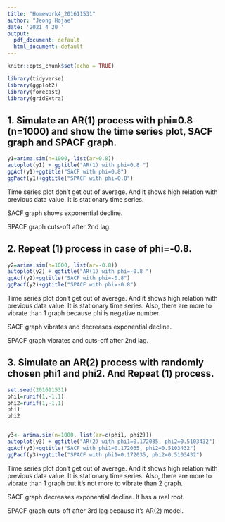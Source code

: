 ```yaml
---
title: "Homework4_201611531"
author: "Jeong Hojae"
date: '2021 4 20 '
output:
  pdf_document: default
  html_document: default
---
```

```r
knitr::opts_chunk$set(echo = TRUE)
```

```r
library(tidyverse)
library(ggplot2)
library(forecast)
library(gridExtra)
```

## 1. Simulate an AR(1) process with phi=0.8 (n=1000) and show the time series plot, SACF graph and SPACF graph.

```r
y1=arima.sim(n=1000, list(ar=0.8))
autoplot(y1) + ggtitle("AR(1) with phi=0.8 ")
ggAcf(y1)+ggtitle("SACF with phi=0.8")
ggPacf(y1)+ggtitle("SPACF with phi=0.8")
```

Time series plot don't get out of average. And it shows high relation with previous data value. It is stationary time series.

SACF graph shows exponential decline.

SPACF graph cuts-off after 2nd lag.



## 2. Repeat (1) process in case of phi=-0.8.

```r
y2=arima.sim(n=1000, list(ar=-0.8))
autoplot(y2) + ggtitle("AR(1) with phi=-0.8 ")
ggAcf(y2)+ggtitle("SACF with phi=-0.8")
ggPacf(y2)+ggtitle("SPACF with phi=-0.8")
```

Time series plot don't get out of average. And it shows high relation with previous data value. It is stationary time series. Also, there are more to vibrate than 1 graph because phi is negative number.

SACF graph vibrates and decreases exponential decline.

SPACF graph vibrates and cuts-off after 2nd lag.


## 3. Simulate an AR(2) process with randomly chosen phi1 and phi2. And Repeat (1) process.


```r
set.seed(201611531)
phi1=runif(1,-1,1)
phi2=runif(1,-1,1)
phi1
phi2


y3<- arima.sim(n=1000, list(ar=c(phi1, phi2)))
autoplot(y3) + ggtitle("AR(2) with phi1=0.172035, phi2=0.5103432")
ggAcf(y3)+ggtitle("SACF with phi1=0.172035, phi2=0.5103432")
ggPacf(y3)+ggtitle("SPACF with phi1=0.172035, phi2=0.5103432")
```

Time series plot don't get out of average. And it shows high relation with previous data value. It is stationary time series. Also, there are more to vibrate than 1 graph but it's not more to vibrate than 2 graph.

SACF graph decreases exponential decline. It has a real root.

SPACF graph cuts-off after 3rd lag because it's AR(2) model.





